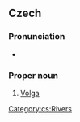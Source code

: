 ==Czech==

===Pronunciation===
* {{audio|Cs-Volha.ogg|Audio|lang=cs}}

===Proper noun===
{{cs-proper noun|g=f}}

# [[Volga]]

[[Category:cs:Rivers]]